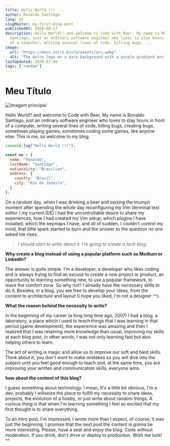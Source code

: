 ```yaml
---
title: Hello World !!!
author: Ronaldo Santiago
lang: pt
slugMaster: my-first-blog-post
publishedAt: 2020-08-17
description: Hello World!! and welcome to Code with Beer, My name is Ronaldo
  Santiago, just an ordinary software engineer who loves to stay hours in front
  of a computer, writing several lines of code, killing bugs, ...
image:
  url: "https://docs.astro.build/assets/arc.webp"
  alt: "The Astro logo on a dark background with a purple gradient arc."
lastUpdated: 2020-07-08
tags: ["random"]
---
```



# Meu Título

<Image 
  src={thumb} 
  alt="Imagem principal" 
  width={600} 
  format="webp" 
/>

Hello World!! and welcome to Code with Beer, My name is Ronaldo Santiago, just an ordinary software engineer who loves to stay hours in front of a computer, writing several lines of code, killing bugs, creating bugs, sometimes playing games, sometimes coding some games, like anyone else. This is me, so welcome to my blog.

```javascript
console.log("Hello World !!!");

const me = {
  name: "Ronaldo",
  lastName: "Santiago",
  nationality: "Brazilian",
  address: {
    country: "Brazil",
    city: "Rio de Janeiro",
  },
};
```

On a random day, when I was drinking a beer and seizing the triumph moment after spending the whole day reconfiguring my Vim (terminal text editor / my current IDE) I had the uncontrollable desire to share my experiences, how I had created my Vim setup, which plugins I have installed, which the keymaps I have, and all of sudden, I couldn't control my mind, that little spark started to burn and the answer to the question no one asked me rises.

> *I should start to write about it. I'm going to create a tech blog.*

**Why create a blog instead of using a popular platform such as Medium or LinkedIn?**

The answer is quite simple. I'm a developer, a developer who likes coding and is always trying to find an excuse to create a new project or product, an opportunity to learning something new, to use a popular framework, to leave the comfort zone. So why not? I already have the necessary skills to do it. Besides, in a blog, you are free to develop your ideas, from the content to architecture and layout (I hope you liked, I'm not a designer ^^).

**What the reason behind the necessity to write?**

In the beginning of my career (a long long time ago, 2007) I had a blog, a laboratory, a place which I used to teach things that I was learning in that period (game development), the experience was amazing and then I realized that I was retaining more knowledge than usual, improving my skills at each blog post, in other words, I was not only learning fast but also helping others to learn.

The act of writing is magic and allow us to improve our soft and hard skills. Think about it, you don't want to make mistakes so you will dive into the subject until you feel good enough to teach and, at the same time, you are improving your written and communication skills, everyone wins.

**how about the content of this blog?**

I guess something about technology. I mean, It's a little bit obvious, I'm a dev, probably I willseize the place to fulfill my necessity to share ideas, projects, the evolution of a hobby, or just write about random things. A curious thing is that when I'm learning something I feel so excited that my first thought is to share everything.

To an intro post, I'm impressed, I wrote more than I expect, of course, it was just the beginning, I promise that the next post the content is gonna be more interesting. Please, have a seat and enjoy the blog. Code without moderation. If you drink, don't drive or deploy to production. Wish me luck! ^^
